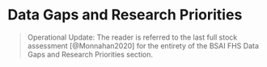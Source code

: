 # Data Gaps and Research Priorities 
> Operational Update: The reader is referred to the last full stock assessment [@Monnahan2020] for the entirety of the BSAI FHS Data Gaps and Research Priorities section.
 